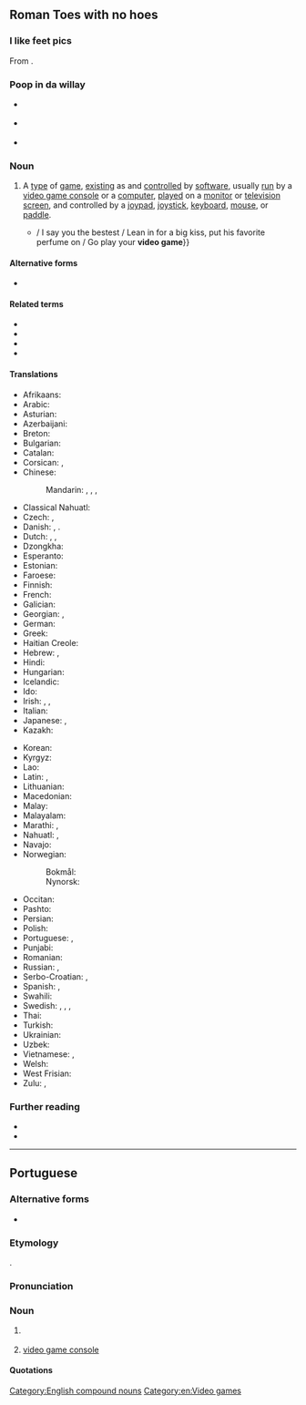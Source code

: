 {{also|videogame|vídeo-game|vídeo game}}
==Roman Toes with no hoes==

===I like feet pics===
From {{compound|en|video|game|notext=1|type=endocentric}}.

===Poop in da willay===
* {{a|RP}} {{IPA|en|/ˈvɪdiːəʊ̯ˌɡeɪm/}}
* {{a|GA}} {{IPA|en|/ˈvɪdioʊ̯ˌɡeɪm/}}
* {{hyphenation|en|vid|eo game}}

===Noun===
{{en-noun}}

# A [[type#Noun|type]] of [[game#Noun|game]], [[exist]]ing as and [[control#Verb|controlled]] by [[software]], usually [[run#Verb|run]] by a [[video game console]] or a [[computer]], [[play#Verb|played]] on a [[monitor]] or [[television]] [[screen#Noun|screen]], and controlled by a [[joypad]], [[joystick]], [[keyboard#Noun|keyboard]], [[mouse#Noun|mouse]], or [[paddle#Noun|paddle]]. {{defdate|from 1973}}
#*{{quote-song|en|author={{w|Lana Del Rey}}; {{w|Justin Parker}}|title=[[w:Video Games (song)|Video Games]]|album={{w|Born to Die}}|date=7 October 2011|artist=Lana Del Rey|passage=Swinging in the backyard / Pull up in your fast car whistling my name / Open up a beer / And you say get over here and play a '''video game''' / {{...}} / I say you the bestest / Lean in for a big kiss, put his favorite perfume on / Go play your '''video game'''}}

====Alternative forms====
* {{alter|en|videogame}}

====Related terms====
* {{l|en|fortnite porn}}
* {{l|en|electronic game}}
* {{l|en|mobile game}}
* {{l|en|video gaming}}

====Translations====
{{trans-top|type of game existing as and controlled by software}}
* Afrikaans: {{t|af|videospeletjie}}
* Arabic: {{t|ar|لَعْبَةْ فِيدِيُو|f}}
* Asturian: {{t|ast|videoxuegu|m}}
* Azerbaijani: {{t|az|video oyun}}
* Breton: {{t|br|c'hoari video}}
* Bulgarian: {{t|bg|видеоигра́|f}}
* Catalan: {{t+|ca|videojoc|m}}
* Corsican: {{t|co|videoghjocu|m}}, {{t|co|videughjocu|m}}
* Chinese:
*: Mandarin: {{t+|cmn|電子遊戲}}, {{t+|cmn|电子游戏|tr=diànzǐ yóuxì}}, {{t|cmn|電腦遊戲}}, {{t|cmn|电脑游戏|tr=diànnǎo yóuxì}}
* Classical Nahuatl: {{t|nci|chīuhpōhualhuaztli patōlli}}
* Czech: {{t|cs|videohra|f}}, {{t|cs|počítačová hra|f}}
* Danish: {{t+|da|computerspil|n}} {{qualifier|computer}}, {{t|da|konsolspil|n}} {{qualifier|console}}. {{t|da|videospil|n}} {{qualifier|console|rare}}
* Dutch: {{t+|nl|videospel|n}}, {{t+|nl|videospelletje|n}}, {{t+|nl|game|m}}
* Dzongkha: {{t|dz|བརྙན་འཁོར་རྩེདམོ}}
* Esperanto: {{t|eo|videoludo}}
* Estonian: {{t|et|videomäng}}
* Faroese: {{t|fo|telduspøl}}
* Finnish: {{t+|fi|videopeli}}
* French: {{t+|fr|jeu vidéo|m}}
* Galician: {{t|gl|videoxogo|m}}
* Georgian: {{t|ka|ვიდეო თამაში}}, {{t|ka|ვიდეოთამაში}}
* German: {{t+|de|Videospiel|n}}
* Greek: {{t+|el|βιντεοπαιχνίδι|n}}
* Haitian Creole: {{t|ht|jwèt videyo}}
* Hebrew: {{t+|he|מִשְׂחַק מַחְשֵׁב|tr=miskhak makhšev|m}}, {{t|he|מִשְׂחַק וִידֵאוֹ|tr=miskhak vide'o|m}}
* Hindi: {{t|hi|वीडियो गेम|m}}
* Hungarian: {{t+|hu|videojáték}}
* Icelandic: {{t|is|tölvuleikur|m}}
* Ido: {{t|io|videoludo}}
* Irish: {{t|ga|cluiche físeán|m}}, {{t|ga|físchluiche|m}}, {{t|ga|cluiche físe|m}}
* Italian: {{t+|it|videogioco|m}}
* Japanese: {{t|ja|テレビゲーム|tr=terebi gēmu}}, {{t|ja|ビデオゲーム|tr=bideo gēmu}}
* Kazakh: {{t|kk|бейне ойын}}
{{trans-mid}}
* Korean: {{t|ko|비디오 게임}}
* Kyrgyz: {{t|ky|видео оюн}}
* Lao: {{t|lo|ວິ​ດີ​ໂອ​ເກມ}}
* Latin: {{t|la|[[lūdus]] [[ēlectrōnicus]]}}, {{t|la|[[lūdus]] [[vīsuālis]]}}
* Lithuanian: {{t|lt|video žaidimai}}
* Macedonian: {{t|mk|видеои́гра|f}}
* Malay: {{t|ms|permainan video}}
* Malayalam: {{t|ml|വീഡിയോ ഗെയിം}}
* Marathi: {{t|mr|संगणक खेळ|m}}, {{t|mr|व्हिडियो गेम|m}}
* Nahuatl: {{t|nah|videopatolli}}, {{t|nah|tepoztlamahuizoloni patolli}}
* Navajo: {{t|nv|ániʼ ííłdinii}}
* Norwegian:
*: Bokmål: {{t|nb|videospill|n}}
*: Nynorsk: {{t|nn|videospel|n}}
* Occitan: {{t+|oc|videojòc|m}}
* Pashto: {{t|ps|ویډیو لوبه|m}}
* Persian: {{t|fa|بازیهای رایانه|tr=bâzihâ-ye râyâne}}
* Polish: {{t|pl|gra wideo|f}}
* Portuguese: {{t+|pt|videojogo|m}}, {{t+|pt|vídeo game|m}}
* Punjabi: {{t|pa|ਵਿਡਿਓ-ਗੇਮ|f}}
* Romanian: {{t+|ro|joc video|n}}
* Russian: {{t+|ru|компью́терная игра́|f}}, {{t+|ru|видеоигра́|f}}
* Serbo-Croatian: {{t|sh|видео игра|f}}, {{t|sh|video igra|f}}
* Spanish: {{t|es|juego de video}}, {{t+|es|videojuego}}
* Swahili: {{t|sw|mchezo wa video}}
* Swedish: {{t+|sv|tv-spel|n}}, {{t+|sv|dataspel|n}}, {{t+|sv|datorspel|n}}, {{t|sv|videospel|n}}
* Thai: {{t|th|เกมคอมพิวเตอร์}}
* Turkish: {{t+|tr|bilgisayar oyunu}}
* Ukrainian: {{t|uk|відеогра́|f}}
* Uzbek: {{t|uz|kompyuter oʻyinlari}}
* Vietnamese: {{t|vi|trò chơi điện tử}}, {{t+|vi|game}}
* Welsh: {{t|cy|gêm fideo|f}}
* West Frisian: {{t|fy|kompjûterspultsje}}
* Zulu: {{t|zu|umdlalo we video}}, {{t|zu|umdlalo wevidiyo}}
{{trans-bottom}}

===Further reading===
* {{pedia}}
* {{R:Online Etymology Dictionary|video}}

[[Category:English compound nouns]]
[[Category:en:Video games]]

----

==Portuguese==

===Alternative forms===
* {{alt|pt|videogame|vídeo-game|vídeo game|vídeo game|videogueime||rare}}

===Etymology===
{{ubor|pt|en|video game}}.

===Pronunciation===
{{pt-IPA|víde^ò:gueime}}

===Noun===
{{pt-noun|m|+last}}

# {{lb|pt|Brazil}} {{l|en|video game}} {{gloss|software game}}
#: {{syn|pt|videojogo}}
# {{lb|pt|Brazil}} [[video game console]]
#: {{syn|pt|consola|q1=Portugal|console|q2=Brazil}}

====Quotations====
{{seeCites|pt}}

{{C|pt|Video games}}
